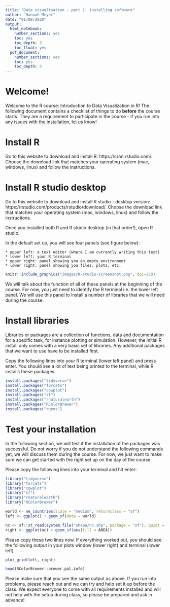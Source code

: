 ```yaml
---
title: "Data visualisation - part 1: installing software"
author: "Hannah Meyer"
date: "01/08/2020"
output:
  html_notebook:
    number_sections: yes
    toc: yes
    toc_depth: 3
    toc_float: yes
  pdf_document:
    number_sections: yes
    toc: yes
    toc_depth: 3
---
```


# Welcome!
Welcome to the R course: Introduction to Data Visualization in R!
The following document contains a checklist of things to do **before** the
course starts. They are a requirement to participate in the course - if
you run into any issues with the installation, let us know! 

# Install R
Go to this website to download and install R: https://cran.rstudio.com/.
Choose the download link that matches your operating system (mac, windows,
linux) and follow the instructions.

# Install R studio desktop 
Go to this website to download and install R studio - desktop version:
https://rstudio.com/products/rstudio/download/.
Choose the download link that matches your operating system (mac, windows,
linux) and follow the instructions.

Once you installed both R and R studio desktop (in that order!), open 
R studio. 

In the default set up, you will see four panels (see figure below):

    * upper left: a text editor (where I am currently writing this text)
    * lower left: your R terminal
    * upper right: panel showing you an empty environment
    * lower right: panel showing you files, plots, etc.
 

```r
knitr::include_graphics("images/R-studio-screenshot.png", dpi=250)
``` 
We will talk about the function of all of these panels at the beginning of
the course. For now, you just need to identify the R terminal i.e. the lower
left panel. We will use this panel to install a  number of libraries that we
will need during the course.

# Install libraries
Libraries or packages are a collection of functions, data and documentation
for a specific task, for instance plotting or simulation.
However, the initial R install only comes with a very basic set of
libraries. Any additional packages that we want to use have to be installed 
first.

Copy the following lines into your R terminal (lower left panel) and press
enter. You should see a lot of text being printed to the terminal, while R
installs these packages.

```r
install.packages("tidyverse")
install.packages("forcats")
install.packages("cowplot")
install.packages("sf")
install.packages("rnaturalearth")
install.packages("RColorBrewer")
install.packages("rgeos")
```

# Test your installation
In the following section, we will test if the installation of the packages
was successful. Do not worry if you do not understand the following commands
yet, we will discuss them during the course. For now, we just want to make sure
we can get started with the right set up on the day of the course.

Please copy the following lines into your terminal and hit enter:
```r
library("tidyverse")
library("forcats")
library("cowplot")
library("sf")
library("rnaturalearth")
library("RColorBrewer")

world <- ne_countries(scale = "medium", returnclass = "sf")
left <- ggplot() + geom_sf(data = world)

nc <- sf::st_read(system.file("shape/nc.shp", package = "sf"), quiet = TRUE)
right <- ggplot(nc) + geom_sf(aes(fill = AREA))
```

Please copy these two lines now. If everything worked out, you should see the
following output in your plots window (lower right) and terminal (lower left) 
```r
plot_grid(left, right)

head(RColorBrewer::brewer.pal.info)
```

Please make sure that you see the same output as above. If you run into
problems, please reach out and we can try and help set it up before the class.
We expect everyone to come with all requirements installed and will not help
with the setup during class, so please be prepared and ask in advance!
